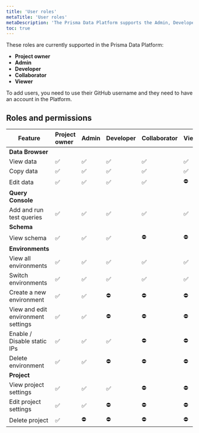 ```yaml
---
title: 'User roles'
metaTitle: 'User roles'
metaDescription: 'The Prisma Data Platform supports the Admin, Developer, Collaborator, and Viewer roles that you can assign to your team members and control which parts of the project they can only view and also edit.'
toc: true
---
```


<TopBlock>

These roles are currently supported in the Prisma Data Platform:

- **Project owner**
- **Admin**
- **Developer**
- **Collaborator**
- **Viewer**

To add users, you need to use their GitHub username and they need to have an account in the Platform.

</TopBlock>

## Roles and permissions

| Feature                             | Project owner | Admin | Developer | Collaborator | Viewer |
| ----------------------------------- | :------------ | :---- | :-------- | :----------- | :----- |
| **Data Browser**                    |               |       |           |              |        |
| View data                           | ✅            | ✅    | ✅         | ✅           | ✅      | 
| Copy data                           | ✅ | ✅ | ✅ | ✅ | ✅ |
| Edit data                           | ✅ | ✅ | ✅ | ✅ | ⛔️ |
| **Query Console**                   |    |   |    |    |   |
| Add and run test queries            | ✅ | ✅ | ✅ | ✅ | ✅ |
| **Schema**                          |    |   |    |    |   |
| View schema                         | ✅ | ✅ | ✅ | ⛔️ | ⛔️ |
| **Environments**                    |    |   |    |    |   |
| View all environments               | ✅ | ✅ | ✅ | ✅ | ✅ |
| Switch environments                 | ✅ | ✅ | ✅ | ✅ | ✅ |
| Create a new environment            | ✅ | ✅ | ⛔️ | ⛔️ | ⛔️ |
| View and edit environment settings  | ✅ | ✅ | ⛔️ | ⛔️ | ⛔️ |
| Enable / Disable static IPs         | ✅ | ✅ | ✅ | ⛔️ | ⛔️ |
| Delete environment                  | ✅ | ✅ | ⛔️ | ⛔️ | ⛔️ |
| **Project**                         |    |   |    |    |   |
| View project settings               | ✅ | ✅ | ✅ | ⛔️ | ⛔️ |
| Edit project settings               | ✅ | ✅ | ⛔️ | ⛔️ | ⛔️ |
| Delete project                      | ✅ | ⛔️ | ⛔️ | ⛔️ | ⛔️ |